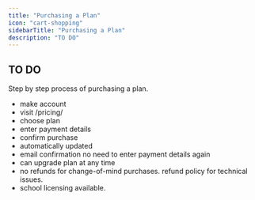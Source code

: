 ```yaml
---
title: "Purchasing a Plan"
icon: "cart-shopping"
sidebarTitle: "Purchasing a Plan"
description: "TO DO"
---
```


## TO DO

Step by step process of purchasing a plan.
- make account
- visit /pricing/
- choose plan
- enter payment details
- confirm purchase
- automatically updated
- email confirmation
no need to enter payment details again
- can upgrade plan at any time
- no refunds for change-of-mind purchases. refund policy for technical issues.
- school licensing available.
